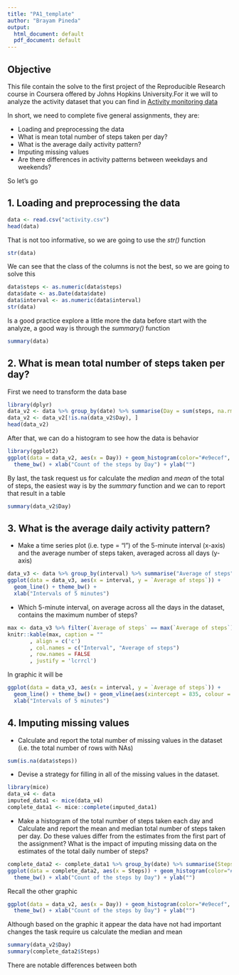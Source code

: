 ```yaml
---
title: "PA1_template"
author: "Brayam Pineda"
output:
  html_document: default
  pdf_document: default
---
```


## Objective

This file contain the solve to the first project of the Reproducible Research 
course in Coursera offered by Johns Hopkins University.For it we will to analyze
the activity dataset that you can find in [Activity monitoring data](https://d396qusza40orc.cloudfront.net/repdata%2Fdata%2Factivity.zip)

In short, we need to complete five general assignments, they are:

- Loading and preprocessing the data
- What is mean total number of steps taken per day?
- What is the average daily activity pattern?
- Imputing missing values
- Are there differences in activity patterns between weekdays and weekends?

So let's go

## 1. Loading and preprocessing the data

```r
data <- read.csv("activity.csv")
head(data)
```

That is not too informative, so we are going to use the *str()* function

```r
str(data)
```
We can see that the class of the columns is not the best, so we are going to
solve this

```r
data$steps <- as.numeric(data$steps)
data$date <- as.Date(data$date)
data$interval <- as.numeric(data$interval)
str(data)
```
Is a good practice explore a little more the data before start with the analyze,
a good way is through the *summary()* function


```r
summary(data)
```

## 2. What is mean total number of steps taken per day?

First we need to transform the data base

```r
library(dplyr)
data_v2 <- data %>% group_by(date) %>% summarise(Day = sum(steps, na.rm = FALSE))
data_v2 <- data_v2[!is.na(data_v2$Day), ]
head(data_v2)
```

After that, we can do a histogram to see how the data is behavior

```r
library(ggplot2)
ggplot(data = data_v2, aes(x = Day)) + geom_histogram(color="#e9ecef", fill="#69b3a2") +
  theme_bw() + xlab("Count of the steps by Day") + ylab("")
```

By last, the task request us for calculate the *median* and *mean* of the total of
steps, the easiest way is by the *summary* function and we can to report that
result in a table

```r
summary(data_v2$Day)
```
## 3. What is the average daily activity pattern?

- Make a time series plot (i.e. \color{red}{\verb|type = "l"|}type = "l") of the
  5-minute interval (x-axis) and the average number of steps taken, averaged 
  across all days (y-axis)
  
```r
data_v3 <- data %>% group_by(interval) %>% summarise("Average of steps" = mean(steps, na.rm = TRUE))
ggplot(data = data_v3, aes(x = interval, y = `Average of steps`)) + 
  geom_line() + theme_bw() +
  xlab("Intervals of 5 minutes")
```

- Which 5-minute interval, on average across all the days in the dataset, contains the maximum number of steps?

```r
max <- data_v3 %>% filter(`Average of steps` == max(`Average of steps`))
knitr::kable(max, caption = ""
       , align = c('c')
       , col.names = c("Interval", "Average of steps")
       , row.names = FALSE
       , justify = 'lcrrcl')
```

In graphic it will be

```r
ggplot(data = data_v3, aes(x = interval, y = `Average of steps`)) + 
  geom_line() + theme_bw() + geom_vline(aes(xintercept = 835, colour = "red"), size = 1, show.legend = FALSE) +
  xlab("Intervals of 5 minutes")
```

## 4. Imputing missing values

- Calculate and report the total number of missing values in the dataset (i.e. the total number of rows with \color{red}{\verb|NA|}NAs)

```r
sum(is.na(data$steps))
```

- Devise a strategy for filling in all of the missing values in the dataset.

```r
library(mice)
data_v4 <- data
imputed_data1 <- mice(data_v4)
complete_data1 <- mice::complete(imputed_data1)
```

- Make a histogram of the total number of steps taken each day and Calculate and
  report the mean and median total number of steps taken per day. Do these values
  differ from the estimates from the first part of the assignment? What is the
  impact of imputing missing data on the estimates of the total daily number of steps?

```r
complete_data2 <- complete_data1 %>% group_by(date) %>% summarise(Steps = sum(steps, na.rm = TRUE))
ggplot(data = complete_data2, aes(x = Steps)) + geom_histogram(color="#e9ecef", fill="#69b3a2") +
  theme_bw() + xlab("Count of the steps by Day") + ylab("") 

```

Recall the other graphic

```r
ggplot(data = data_v2, aes(x = Day)) + geom_histogram(color="#e9ecef", fill="#69b3a2") +
  theme_bw() + xlab("Count of the steps by Day") + ylab("")
```

Although based on the graphic it appear the data have not had important changes 
the task require us calculate the median and mean

```r
summary(data_v2$Day)
summary(complete_data2$Steps)
```

There are notable differences between both


